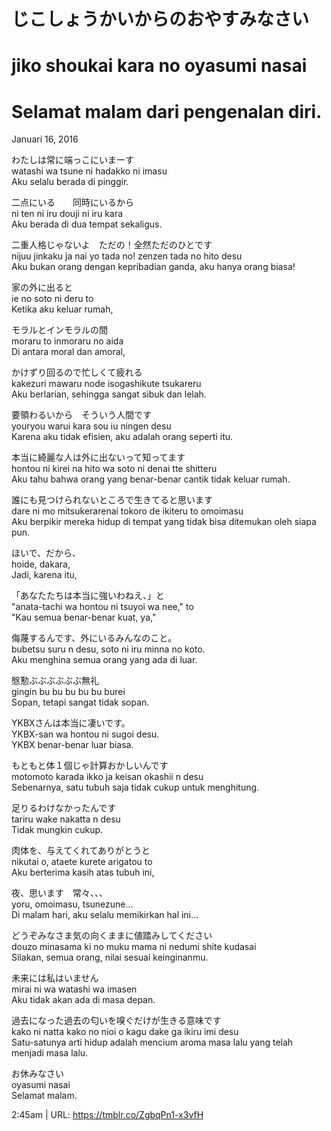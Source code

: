 # じこしょうかいからのおやすみなさい  
# jiko shoukai kara no oyasumi nasai  
# Selamat malam dari pengenalan diri.  

Januari 16, 2016

わたしは常に端っこにいまーす  
watashi wa tsune ni hadakko ni imasu  
Aku selalu berada di pinggir.  

二点にいる　　同時にいるから  
ni ten ni iru douji ni iru kara  
Aku berada di dua tempat sekaligus.  

二重人格じゃないよ　ただの！全然ただのひとです  
nijuu jinkaku ja nai yo tada no! zenzen tada no hito desu  
Aku bukan orang dengan kepribadian ganda, aku hanya orang biasa!  

家の外に出ると  
ie no soto ni deru to  
Ketika aku keluar rumah,  

モラルとインモラルの間  
moraru to inmoraru no aida  
Di antara moral dan amoral,  

かけずり回るので忙しくて疲れる  
kakezuri mawaru node isogashikute tsukareru  
Aku berlarian, sehingga sangat sibuk dan lelah.  

要領わるいから　そういう人間です  
youryou warui kara sou iu ningen desu  
Karena aku tidak efisien, aku adalah orang seperti itu.  

本当に綺麗な人は外に出ないって知ってます  
hontou ni kirei na hito wa soto ni denai tte shitteru  
Aku tahu bahwa orang yang benar-benar cantik tidak keluar rumah.  

誰にも見つけられないところで生きてると思います  
dare ni mo mitsukerarenai tokoro de ikiteru to omoimasu  
Aku berpikir mereka hidup di tempat yang tidak bisa ditemukan oleh siapa pun.  

ほいで、だから、  
hoide, dakara,  
Jadi, karena itu,  

「あなたたちは本当に強いわねえ、」と  
"anata-tachi wa hontou ni tsuyoi wa nee," to  
"Kau semua benar-benar kuat, ya,"  

侮蔑するんです、外にいるみんなのこと。  
bubetsu suru n desu, soto ni iru minna no koto.  
Aku menghina semua orang yang ada di luar.  

慇懃ぶぶぶぶぶぶ無礼  
gingin bu bu bu bu bu burei  
Sopan, tetapi sangat tidak sopan.  

YKBXさんは本当に凄いです。  
YKBX-san wa hontou ni sugoi desu.  
YKBX benar-benar luar biasa.  

もともと体１個じゃ計算おかしいんです  
motomoto karada ikko ja keisan okashii n desu  
Sebenarnya, satu tubuh saja tidak cukup untuk menghitung.  

足りるわけなかったんです  
tariru wake nakatta n desu  
Tidak mungkin cukup.  

肉体を、与えてくれてありがとうと  
nikutai o, ataete kurete arigatou to  
Aku berterima kasih atas tubuh ini,  

夜、思います　常々、、、  
yoru, omoimasu, tsunezune...  
Di malam hari, aku selalu memikirkan hal ini...  

どうぞみなさま気の向くままに値踏みしてください  
douzo minasama ki no muku mama ni nedumi shite kudasai  
Silakan, semua orang, nilai sesuai keinginanmu.  

未来には私はいません  
mirai ni wa watashi wa imasen  
Aku tidak akan ada di masa depan.  

過去になった過去の匂いを嗅ぐだけが生きる意味です  
kako ni natta kako no nioi o kagu dake ga ikiru imi desu  
Satu-satunya arti hidup adalah mencium aroma masa lalu yang telah menjadi masa lalu.  

お休みなさい  
oyasumi nasai  
Selamat malam.  

2:45am  |   URL: https://tmblr.co/ZgbqPn1-x3vfH  